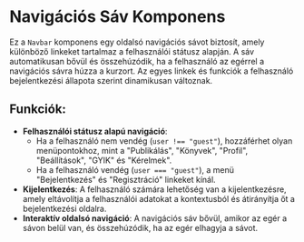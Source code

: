 # Navigációs Sáv Komponens

Ez a `Navbar` komponens egy oldalsó navigációs sávot biztosít, amely különböző linkeket tartalmaz a felhasználói státusz alapján. A sáv automatikusan bővül és összehúzódik, ha a felhasználó az egérrel a navigációs sávra húzza a kurzort. Az egyes linkek és funkciók a felhasználó bejelentkezési állapota szerint dinamikusan változnak.

## **Funkciók**:
- **Felhasználói státusz alapú navigáció**: 
  - Ha a felhasználó nem vendég (`user !== "guest"`), hozzáférhet olyan menüpontokhoz, mint a "Publikálás", "Könyvek", "Profil", "Beállítások", "GYIK" és "Kérelmek".
  - Ha a felhasználó vendég (`user === "guest"`), a menü "Bejelentkezés" és "Regisztráció" linkeket kínál.
- **Kijelentkezés**: A felhasználó számára lehetőség van a kijelentkezésre, amely eltávolítja a felhasználói adatokat a kontextusból és átirányítja őt a bejelentkezési oldalra.
- **Interaktív oldalsó navigáció**: A navigációs sáv bővül, amikor az egér a sávon belül van, és összehúzódik, ha az egér elhagyja a sávot.

